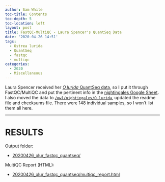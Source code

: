 ```yaml
---
author: Sam White
toc-title: Contents
toc-depth: 5
toc-location: left
layout: post
title: FastQC-MultiQC - Laura Spencer's QuantSeq Data
date: '2020-04-26 14:51'
tags:
  - Ostrea lurida
  - QuantSeq
  - fastqc
  - multiqc
categories:
  - 2020
  - Miscellaneous
---
```

Laura Spencer received her [_O.lurida_ QuantSeq data](https://laurahspencer.github.io/LabNotebook/Oly-QuantSeq-sequencing/), so I put it through FastQC/MultiQC and put the pertinent info in the [nightingales Google Sheet](http://b.link/nightingales). I also moved the data to [`/owl/nightingales/O_lurida`](https://owl.fish.washington.edu/nightingales/O_lurida/), updated the readme file and checksums file. There were 148 individual samples, so I won't list them all here.


---

# RESULTS

Output folder:

- [20200426_olur_fastqc_quantseq/](https://gannet.fish.washington.edu/Atumefaciens/20200426_olur_fastqc_quantseq/)

MultiQC Report (HTML):

- [20200426_olur_fastqc_quantseq/multiqc_report.html](https://gannet.fish.washington.edu/Atumefaciens/20200426_olur_fastqc_quantseq/multiqc_report.html)
